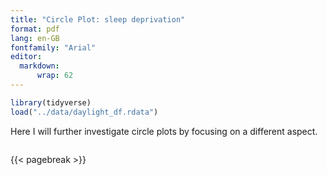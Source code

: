 ```yaml
---
title: "Circle Plot: sleep deprivation"
format: pdf
lang: en-GB
fontfamily: "Arial" 
editor: 
  markdown:
      wrap: 62
---
```



```r
library(tidyverse)
load("../data/daylight_df.rdata")

```

Here I will further investigate circle plots by focusing on a different aspect. 

```r

```

{{< pagebreak >}}